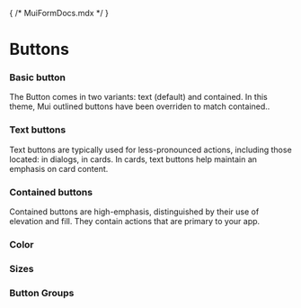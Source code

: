 
{ /* MuiFormDocs.mdx */ }



<Meta title='DRT Components/MUI Components/Buttons' />

# Buttons

### Basic button
The Button comes in two variants: text (default) and contained. In this theme, Mui outlined buttons have been overriden to match contained..
<Canvas of={ButtonStories.BasicButtons} />

### Text buttons
Text buttons are typically used for less-pronounced actions, including those located: in dialogs, in cards. In cards, text buttons help maintain an emphasis on card content.
<Canvas of={ButtonStories.TextButtons} />

### Contained buttons
Contained buttons are high-emphasis, distinguished by their use of elevation and fill. They contain actions that are primary to your app. 

<Canvas of={ButtonStories.ContainedButtons} />

### Color
<Canvas of={ButtonStories.ColorButtons} />

### Sizes
<Canvas of={ButtonStories.SizeButtons} />

### Button Groups
<Canvas of={ButtonStories.ButtonGroups} />
